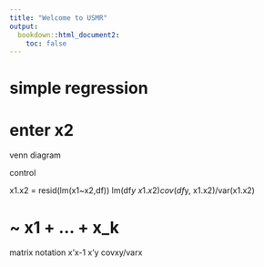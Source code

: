 ```yaml
---
title: "Welcome to USMR"
output: 
  bookdown::html_document2:
    toc: false
---
```


# simple regression

# enter x2

venn diagram

control 

x1.x2 = resid(lm(x1~x2,df))
lm(df$y ~ x1.x2)
cov(df$y, x1.x2)/var(x1.x2)

# ~ x1 + ... + x_k

matrix notation
x'x-1 x'y
covxy/varx








